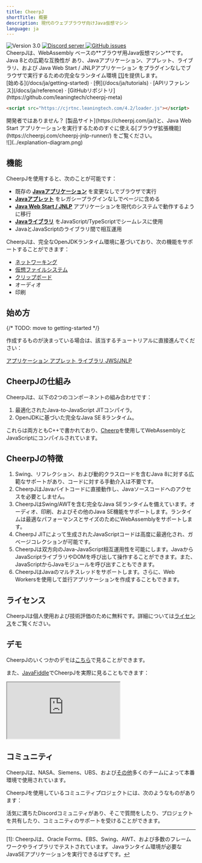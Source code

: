 ```yaml
---
title: CheerpJ
shortTitle: 概要
description: 現代のウェブブラウザ向けJava仮想マシン
language: ja
---
```



<div class="not-prose flex gap-2 mb-2">
	<img
		src="https://img.shields.io/badge/version-3.0-orange"
		alt="Version 3.0"
	/>
	<a href="https://discord.leaningtech.com/">
		<img
			src="https://img.shields.io/discord/988743885121548329?color=%237289DA&logo=discord&logoColor=ffffff"
			alt="Discord server"
		/>
	</a>
	<a href="https://github.com/leaningtech/cheerpj-meta/issues">
		<img
			src="https://img.shields.io/github/issues/leaningtech/cheerpj-meta.svg?logo=github"
			alt="GitHub issues"
		/>
	</a>
</div>

<div class="text-lg">
	CheerpJは、WebAssembly ベースの**ブラウザ用Java仮想マシン**です。Java
	8との広範な互換性が あり、Javaアプリケーション、アプレット、ライブラリ、および
	Java Web Start / JNLPアプリケーション
	をプラグインなしでブラウザで実行するための完全なランタイム環境
	<a href="#footnote" id="ref">[1]</a>を提供します。
</div>

<div class="m-4 flex justify-center">
	[始める](/docs/ja/getting-started) · [例](/docs/ja/tutorials) ·
	[APIリファレンス](/docs/ja/reference) ·
	[GitHubリポジトリ](https://github.com/leaningtech/cheerpj-meta)
</div>

```html
<script src="https://cjrtnc.leaningtech.com/4.2/loader.js"></script>
```

<div class="text-stone-400">
	開発者ではありません？ [製品サイト](https://cheerpj.com/ja/)と、Java Web Start
	アプリケーションを実行するためのすぐに使える[ブラウザ拡張機能](https://cheerpj.com/cheerpj-jnlp-runner/)
	をご覧ください。
</div>

<div class="mx-24">![](../explanation-diagram.png)</div>

## 機能

CheerpJを使用すると、次のことが可能です：

- 既存の **[Javaアプリケーション]** を変更なしでブラウザで実行
- **[Javaアプレット]** をレガシープラグインなしでページに含める
- **[Java Web Start / JNLP]** アプリケーションを現代のシステムで動作するように移行
- **[Javaライブラリ]** をJavaScript/TypeScriptでシームレスに使用
- JavaとJavaScriptのライブラリ間で相互運用

CheerpJは、完全なOpenJDKランタイム環境に基づいており、次の機能をサポートすることができます：

- [ネットワーキング]
- [仮想ファイルシステム]
- [クリップボード]
- オーディオ
- 印刷

<LinkButton label="始める" type="primary" href="/docs/ja/getting-started" />

## 始め方

{/* TODO: move to getting-started */}

作成するものが決まっている場合は、該当するチュートリアルに直接進んでください：

<div class="not-prose grid grid-cols-2 font-medium gap-2 text-stone-100">
	<a
		href="/docs/ja/getting-started/Java-app"
		class="px-8 py-6 bg-stone-800 hover:bg-stone-700 text-lg"
	>
		アプリケーション
	</a>
	<a
		href="/docs/ja/getting-started/Java-applet"
		class="px-8 py-6 bg-stone-800 hover:bg-stone-700 text-lg"
	>
		アプレット
	</a>
	<a
		href="/docs/ja/getting-started/Java-library"
		class="px-8 py-6 bg-stone-800 hover:bg-stone-700 text-lg"
	>
		ライブラリ
	</a>
	<a
		href="/docs/ja/getting-started/JNLP"
		class="px-8 py-6 bg-stone-800 hover:bg-stone-700 text-lg"
	>
		JWS/JNLP
	</a>
</div>

## CheerpJの仕組み

CheerpJは、以下の2つのコンポーネントの組み合わせです：

1. 最適化されたJava-to-JavaScript JITコンパイラ。
2. OpenJDKに基づいた完全なJava SE 8ランタイム。

これらは両方ともC++で書かれており、[Cheerp](https://cheerp.io/)を使用してWebAssemblyとJavaScriptにコンパイルされています。

## CheerpJの特徴

1. Swing、リフレクション、および動的クラスロードを含むJava 8に対する広範なサポートがあり、コードに対する手動介入は不要です。
2. CheerpJはJavaバイトコードに直接動作し、Javaソースコードへのアクセスを必要としません。
3. CheerpJはSwing/AWTを含む完全なJava SEランタイムを備えています。オーディオ、印刷、およびその他のJava SE機能をサポートします。ランタイムは最適なパフォーマンスとサイズのためにWebAssemblyをサポートします。
4. CheerpJ JITによって生成されたJavaScriptコードは高度に最適化され、ガベージコレクションが可能です。
5. CheerpJは双方向のJava-JavaScript相互運用性を可能にします。JavaからJavaScriptライブラリやDOMを呼び出して操作することができます。また、JavaScriptからJavaモジュールを呼び出すこともできます。
6. CheerpJはJavaのマルチスレッドをサポートします。さらに、Web Workersを使用して並行アプリケーションを作成することもできます。

## ライセンス

CheerpJは個人使用および技術評価のために無料です。詳細については[ライセンス](/docs/ja/licensing)をご覧ください。

## デモ

CheerpJのいくつかのデモは[こちら](https://leaningtech.com/demo/)で見ることができます。

また、[JavaFiddle](https://javafiddle.leaningtech.com/)でCheerpJを実際に見ることもできます：

<iframe
	src="https://javafiddle.leaningtech.com/N4IgLglmA2CmIC4QAlbWgewAQHcMCdoATXKACywGUcIA7AcxABoQBXAByIEMxYjEQAJgAMggMwBaAIzCJwgKwAVKQBYEqhPOEA6MVMEAtZiABmEOAGdEAbVDseZAQFkudbQCsuANy7GAxhi0vEECEAC27ARgWJ4+2lw4YNoAYoFgANwAOrThkfjRsVwAHtoWNAzaAFLJ+FxhsFk5EVEx3sWl5fRVADJcAEZojbkthSVldF2VAApctIPZw-mtPmOd2tQTAKqQ0FAQsBZDzUujHRPafQREsPjaAKIRYACeAEJXN43ZftBcFhZYLjoWFycHqQX+ACVWLRaP04FhgNksMisOxWH1dn4sBYwDwIFivBgICQwq5aAAKShgfATawAXSwXHw9AsAEoEUiUVyNgxtuY9gdtHRCQBrWC9Xj4clzHAAsnk1msxpcgC+2U5yLRGPxWEJxKw+GhCo5tC5XOmszQqKwAF4sDKsBa5tAFcqzZrSrAwG98NcpQ6Huxnj6-eSZEwsOHI8IIzJFZ9Te7Hb0BtAsGm7Q7Kim0OTMig0JgIwBhMiwG7sSoAQnzSo1ZugnrAqSC0tgspbYDzIEoNwgJnzEc72im3QAggBJAByEZUgnj9a57HiRCI5Ogddoi5R1Vq9SwJlt9vbjpqdVg3Z59CwsCKdXYcFrbvdJhXa-Ym6TB+09j8Itd27Iq+Fhet0GB+HigQQmgeJeLAigYNKrDoJ+SbAV6ABqEAWBAGIXtSrCwKhyJqrQpEgCqdIqkAA/embed?theme=dark"
	class="border border-stone-700 rounded-md w-full h-[40rem]"
></iframe>

## コミュニティ

CheerpJは、NASA、Siemens、UBS、および[その他](https://leaningtech.com/case-studies/)多くのチームによって本番環境で使用されています。

CheerpJを使用しているコミュニティプロジェクトには、次のようなものがあります：

<ShowcaseList tag="CheerpJ" limit={2} />

<div class="flex justify-end pt-4">
	<LinkButton
		type="secondary"
		href="/docs/ja/community"
		label="さらに多くのコミュニティプロジェクトを見る"
		iconRight="mi:arrow-right"
	/>
</div>

活気に満ちたDiscordコミュニティがあり、そこで質問をしたり、プロジェクトを共有したり、コミュニティのサポートを受けることができます。

<LinkButton
	type="discord"
	href={DISCORD_URL}
	iconLeft="fa-brands:discord"
	label="Discordサーバーに参加する"
/>

<LinkButton
	type="secondary"
	href="https://twitter.com/leaningtech"
	iconLeft="fa-brands:twitter"
	label="Twitterでフォローする"
/>

---

<div id="footnote">
	[1]: CheerpJは、Oracle Forms、EBS、Swing、AWT、および多数のフレームワークやライブラリでテストされています。
	Javaランタイム環境が必要なJavaSEアプリケーションを実行できるはずです。<a href="#ref">↩</a>
</div>

[Javaアプリケーション]: /docs/ja/getting-started/Java-app
[Javaアプレット]: /docs/ja/getting-started/Java-applet
[Java Web Start / JNLP]: /docs/ja/getting-started/JNLP
[Javaライブラリ]: /docs/ja/getting-started/Java-library
[ネットワーキング]: /docs/ja/guides/Networking
[仮想ファイルシステム]: /docs/ja/guides/File-System-support
[クリップボード]: /docs/ja/reference/cheerpjInit#clipboardmode
